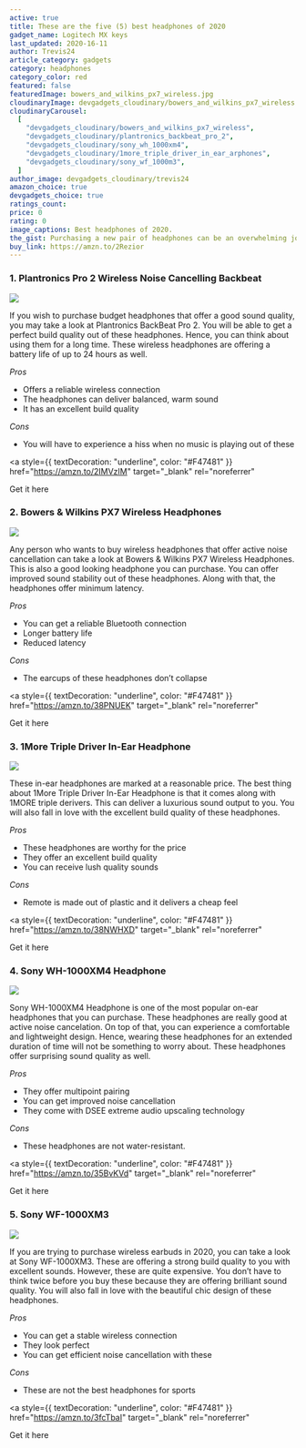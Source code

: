```yaml
---
active: true
title: These are the five (5) best headphones of 2020
gadget_name: Logitech MX keys
last_updated: 2020-16-11
author: Trevis24
article_category: gadgets
category: headphones
category_color: red
featured: false
featuredImage: bowers_and_wilkins_px7_wireless.jpg
cloudinaryImage: devgadgets_cloudinary/bowers_and_wilkins_px7_wireless
cloudinaryCarousel:
  [
    "devgadgets_cloudinary/bowers_and_wilkins_px7_wireless",
    "devgadgets_cloudinary/plantronics_backbeat_pro_2",
    "devgadgets_cloudinary/sony_wh_1000xm4",
    "devgadgets_cloudinary/1more_triple_driver_in_ear_arphones",
    "devgadgets_cloudinary/sony_wf_1000m3",
  ]
author_image: devgadgets_cloudinary/trevis24
amazon_choice: true
devgadgets_choice: true
ratings_count:
price: 0
rating: 0
image_captions: Best headphones of 2020.
the_gist: Purchasing a new pair of headphones can be an overwhelming job to do because you can find numerous options in the market. In other words, you can find hundreds of headphones that come under different brands, shapes, and styles. We did a quick study on these headphones and could locate the best ones out of them.
buy_link: https://amzn.to/2Rezior
---
```


<article className="mt-12 text-lg prose max-w-sm md:max-w-none text-cool-gray-500">

<h3>1. Plantronics Pro 2 Wireless Noise Cancelling Backbeat</h3>
<div className="my-8 flex justify-center items-center">
  <img
    className="rounded-lg shadow-lg h-72 w-auto"
    src="https://res.cloudinary.com/devgadgets/image/upload/v1605554843/devgadgets_cloudinary/plantronics_backbeat_pro_2.jpg"
  />
</div>

<p>
  If you wish to purchase budget headphones that offer a good sound quality, you
  may take a look at Plantronics BackBeat Pro 2. You will be able to get a
  perfect build quality out of these headphones. Hence, you can think about
  using them for a long time. These wireless headphones are offering a battery
  life of up to 24 hours as well.
</p>

<em className="text-base font-semibold text-cool-gray-600"> Pros</em>
<ul>
  <li>Offers a reliable wireless connection</li>
  <li>The headphones can deliver balanced, warm sound</li>
  <li>It has an excellent build quality</li>
</ul>

<em className="text-base font-semibold text-cool-gray-600"> Cons</em>
<ul>
  <li>
    You will have to experience a hiss when no music is playing out of these
  </li>
</ul>

<a
  style={{ textDecoration: "underline", color: "#F47481" }}
  href="https://amzn.to/2IMVzIM"
  target="\_blank"
  rel="noreferrer"
>
  Get it here
</a>

<h3>2. Bowers & Wilkins PX7 Wireless Headphones</h3>
<div className="my-8 flex justify-center items-center">
  <img
    className="rounded-lg shadow-lg h-72 w-auto"
    src="https://res.cloudinary.com/devgadgets/image/upload/v1605554843/devgadgets_cloudinary/bowers_and_wilkins_px7_wireless.jpg"
  />
</div>
<p>
  Any person who wants to buy wireless headphones that offer active noise
  cancellation can take a look at Bowers & Wilkins PX7 Wireless Headphones. This
  is also a good looking headphone you can purchase. You can offer improved
  sound stability out of these headphones. Along with that, the headphones offer
  minimum latency.
</p>

<em className="text-base font-semibold text-cool-gray-600"> Pros</em>
<ul>
  <li>You can get a reliable Bluetooth connection</li>
  <li>Longer battery life</li>
  <li>Reduced latency</li>
</ul>

<em className="text-base font-semibold text-cool-gray-600"> Cons</em>
<ul>
  <li>The earcups of these headphones don’t collapse</li>
</ul>

<a
  style={{ textDecoration: "underline", color: "#F47481" }}
  href="https://amzn.to/38PNUEK"
  target="\_blank"
  rel="noreferrer"
>
  Get it here
</a>

<h3>3. 1More Triple Driver In-Ear Headphone</h3>
<div className="my-8 flex justify-center items-center">
  <img
    className="rounded-lg shadow-lg h-72 w-auto"
    src="https://res.cloudinary.com/devgadgets/image/upload/v1605554843/devgadgets_cloudinary/1more_triple_driver_in_ear_arphones.jpg"
  />
</div>

<p>
  These in-ear headphones are marked at a reasonable price. The best thing about
  1More Triple Driver In-Ear Headphone is that it comes along with 1MORE triple
  derivers. This can deliver a luxurious sound output to you. You will also fall
  in love with the excellent build quality of these headphones.
</p>

<em className="text-base font-semibold text-cool-gray-600"> Pros</em>
<ul>
  <li>These headphones are worthy for the price</li>
  <li>They offer an excellent build quality</li>
  <li>You can receive lush quality sounds</li>
</ul>

<em className="text-base font-semibold text-cool-gray-600"> Cons</em>
<ul>
  <li>Remote is made out of plastic and it delivers a cheap feel</li>
</ul>

<a
  style={{ textDecoration: "underline", color: "#F47481" }}
  href="https://amzn.to/38NWHXD"
  target="\_blank"
  rel="noreferrer"
>
  Get it here
</a>

<h3>4. Sony WH-1000XM4 Headphone</h3>
<div className="my-8 flex justify-center items-center">
  <img
    className="rounded-lg shadow-lg h-72 w-auto"
    src="https://res.cloudinary.com/devgadgets/image/upload/v1605554843/devgadgets_cloudinary/sony_wh_1000xm4.jpg"
  />
</div>

<p>
  Sony WH-1000XM4 Headphone is one of the most popular on-ear headphones that
  you can purchase. These headphones are really good at active noise
  cancelation. On top of that, you can experience a comfortable and lightweight
  design. Hence, wearing these headphones for an extended duration of time will
  not be something to worry about. These headphones offer surprising sound
  quality as well.
</p>

<em className="text-base font-semibold text-cool-gray-600"> Pros</em>
<ul>
  <li>They offer multipoint pairing</li>
  <li>You can get improved noise cancellation</li>
  <li>They come with DSEE extreme audio upscaling technology</li>
</ul>

<em className="text-base font-semibold text-cool-gray-600"> Cons</em>
<ul>
  <li>These headphones are not water-resistant.</li>
</ul>

<a
  style={{ textDecoration: "underline", color: "#F47481" }}
  href="https://amzn.to/35BvKVd"
  target="\_blank"
  rel="noreferrer"
>
  Get it here
</a>

<h3>5. Sony WF-1000XM3</h3>
<div className="my-8 flex justify-center items-center">
  <img
    className="rounded-lg shadow-lg h-72 w-auto"
    src="https://res.cloudinary.com/devgadgets/image/upload/v1605554843/devgadgets_cloudinary/sony_wf_1000m3.jpg"
  />
</div>

<p>
  If you are trying to purchase wireless earbuds in 2020, you can take a look at
  Sony WF-1000XM3. These are offering a strong build quality to you with
  excellent sounds. However, these are quite expensive. You don’t have to think
  twice before you buy these because they are offering brilliant sound quality.
  You will also fall in love with the beautiful chic design of these headphones.
</p>

<em className="text-base font-semibold text-cool-gray-600"> Pros</em>
<ul>
  <li>You can get a stable wireless connection</li>
  <li>They look perfect</li>
  <li>You can get efficient noise cancellation with these</li>
</ul>

<em className="text-base font-semibold text-cool-gray-600"> Cons</em>
<ul>
  <li>These are not the best headphones for sports</li>
</ul>

<a
  style={{ textDecoration: "underline", color: "#F47481" }}
  href="https://amzn.to/3fcTbaI"
  target="\_blank"
  rel="noreferrer"
>
  Get it here
</a>

</article>
